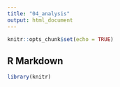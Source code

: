 ```yaml
---
title: "04_analysis"
output: html_document
---
```


```r
knitr::opts_chunk$set(echo = TRUE)
```

## R Markdown

```r
library(knitr)
```

